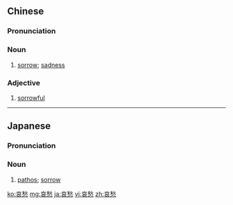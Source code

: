 ==Chinese==
{{zh-forms}}

===Pronunciation===
{{zh-pron
|m=āichóu
|c=oi1 sau4
|cat=n,a
}}

===Noun===
{{zh-noun}}

# [[sorrow]]; [[sadness]]

===Adjective===
{{zh-adj}}

# [[sorrowful]]

----

==Japanese==
{{ja-kanjitab|あい|しゅう|yomi=o}}

===Pronunciation===
{{ja-pron|あいしゅう|y=o}}

===Noun===
{{ja-noun|あいしゅう}}

# [[pathos]]; [[sorrow]]

[[ko:哀愁]]
[[mg:哀愁]]
[[ja:哀愁]]
[[vi:哀愁]]
[[zh:哀愁]]